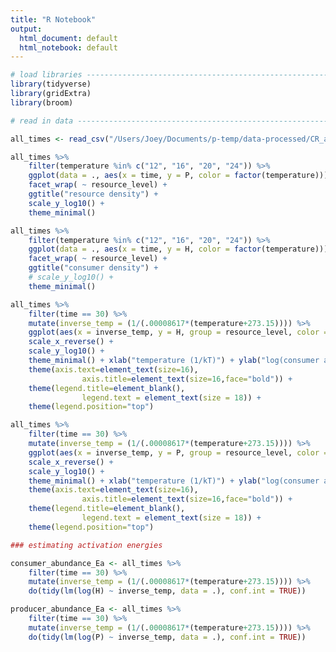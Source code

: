 ```yaml
---
title: "R Notebook"
output:
  html_document: default
  html_notebook: default
---
```


```r
# load libraries ----------------------------------------------------------
library(tidyverse)
library(gridExtra)
library(broom)

```


```r
# read in data ------------------------------------------------------------

all_times <- read_csv("/Users/Joey/Documents/p-temp/data-processed/CR_abundances_30days.csv")

```

```r
all_times %>% 
	filter(temperature %in% c("12", "16", "20", "24")) %>% 
	ggplot(data = ., aes(x = time, y = P, color = factor(temperature))) +geom_point() +
	facet_wrap( ~ resource_level) +
	ggtitle("resource density") +
	scale_y_log10() +
	theme_minimal()
```


```r
all_times %>% 
	filter(temperature %in% c("12", "16", "20", "24")) %>% 
	ggplot(data = ., aes(x = time, y = H, color = factor(temperature))) +geom_point() +
	facet_wrap( ~ resource_level) +
	ggtitle("consumer density") +
	# scale_y_log10() +
	theme_minimal()
```



```r
all_times %>% 
	filter(time == 30) %>% 
	mutate(inverse_temp = (1/(.00008617*(temperature+273.15)))) %>%
	ggplot(aes(x = inverse_temp, y = H, group = resource_level, color = resource_level)) + geom_line(size = 3) +
	scale_x_reverse() + 
	scale_y_log10() +
	theme_minimal() + xlab("temperature (1/kT)") + ylab("log(consumer abundance)") + 
	theme(axis.text=element_text(size=16),
				axis.title=element_text(size=16,face="bold")) +
	theme(legend.title=element_blank(),
				legend.text = element_text(size = 18)) +
	theme(legend.position="top")
```




```r
all_times %>% 
	filter(time == 30) %>% 
	mutate(inverse_temp = (1/(.00008617*(temperature+273.15)))) %>%
	ggplot(aes(x = inverse_temp, y = P, group = resource_level, color = resource_level)) + geom_line(size = 3) +
	scale_x_reverse() + 
	scale_y_log10() +
	theme_minimal() + xlab("temperature (1/kT)") + ylab("log(consumer abundance)") + 
	theme(axis.text=element_text(size=16),
				axis.title=element_text(size=16,face="bold")) +
	theme(legend.title=element_blank(),
				legend.text = element_text(size = 18)) +
	theme(legend.position="top")
```

```r
### estimating activation energies

consumer_abundance_Ea <- all_times %>% 
	filter(time == 30) %>% 
	mutate(inverse_temp = (1/(.00008617*(temperature+273.15)))) %>%
	do(tidy(lm(log(H) ~ inverse_temp, data = .), conf.int = TRUE))

producer_abundance_Ea <- all_times %>% 
	filter(time == 30) %>% 
	mutate(inverse_temp = (1/(.00008617*(temperature+273.15)))) %>%
	do(tidy(lm(log(P) ~ inverse_temp, data = .), conf.int = TRUE))

```


